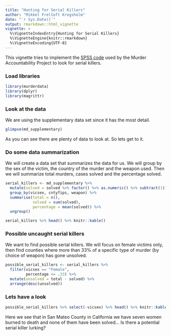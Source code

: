 ```yaml
---
title: "Hunting for Serial Killers"
author: "Mikkel Freltoft Krogsholm"
date: "`r Sys.Date()`"
output: rmarkdown::html_vignette
vignette: >
  %\VignetteIndexEntry{Hunting for Serial Killers}
  %\VignetteEngine{knitr::rmarkdown}
  %\VignetteEncoding{UTF-8}
---
```


This vignette tries to implement the [SPSS code](https://www.dropbox.com/s/49i2mw0caswn8y0/Algorithm.pdf?dl=0) used by the Murder Accountability Project to look for serial killers.

### Load libraries
```r
library(murderdata)
library(dplyr)
library(magrittr)
```

### Look at the data
We are using the supplementary data set since it has the most detail.
```r
glimpse(md_supplementary)
```

As you can see there are plenty of data to look at. So lets get to it.

### Do some data summarization
We will create a data set that summarizes the data for us. We will group by the sex of the victim, the country of the murder and the weapon used. Then we will summarize total murders, cases solved and the percentage solved.
```r
serial_killers <- md_supplementary %>%
  mutate(solved = solved %>% factor() %>% as.numeric() %>% subtract(1)) %>%
  group_by(vicsex, cntyfips, weapon) %>%
  summarise(total = n(),
            solved = sum(solved),
            percentage = mean(solved)) %>%
  ungroup() 

serial_killers %>% head() %>% knitr::kable()
```

### Possible uncaught serial killers
We want to find possible serial killers. We will focus on female victims only, then find counties where more than 33% of a specific type of murder (by choice of weapon) has gone unsolved.
```r
possible_serial_killers <- serial_killers %>%
  filter(vicsex == "Female",
         percentage <= .33) %>%
  mutate(unsolved = total - solved) %>%
  arrange(desc(unsolved))
```

### Lets have a look
```r
possible_serial_killers %>% select(-vicsex) %>% head() %>% knitr::kable()
```

Here we see that in San Mateo County in California we have seven women burned to death and none of them have been solved... Is there a potential serial killer lurking?
